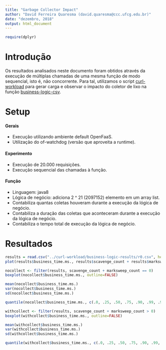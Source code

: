 ```yaml
---
title: "Garbage Collector Impact"
author: "David Ferreira Quaresma (david.quaresma@ccc.ufcg.edu.br)"
date: "dezembro, 2018"
output: html_document
---
```


```r
require(dplyr)
```

# Introdução
Os resultados analisados neste documento foram obtidos através da execução de múltiplas chamadas de uma mesma função de modo sequencial, isto é, não concorrente. Para tal, utilizamos o script [curl-workload](https://github.com/dfquaresma/pibic-faas/blob/master/analysis/curl-workload/curl-workload.sh) para gerar carga e observar o impacto do coletor de lixo na função [business-logic-csv](https://github.com/dfquaresma/pibic-faas/blob/master/functions/business-logic/business-logic-csv/business-logic-csv/src/main/java/com/openfaas/function/Handler.java).   

# Setup
#### Gerais
- Execução utilizando ambiente default OpenFaaS.
- Utilização do of-watchdog (versão que aproveita a runtime).

#### Experimento
- Execução de 20.000 requisições.
- Execução sequencial das chamadas à função.

#### Função 
- Linguagem: java8
- Lógica de negócio: adiciona 2 ^ 21 (2097152) elemento em um array list.
- Contabiliza quantas coletas houveram durante a execução da lógica de negócio.
- Contabiliza a duração das coletas que aconteceram durante a execução da lógica de negócio.
- Contabiliza o tempo total de execução da lógica de negócio.

# Resultados
```r
results = read.csv("../curl-workload/business-logic-results/r0.csv", header=T, dec=".")
plot(results$business_time.ms., results$scavenge_count + results$marksweep_count, xlim=c(0,750), xlab="tempo de execução (ms)", ylab="numero de coletas")
```


```r
nocollect <- filter(results, scavenge_count + marksweep_count == 0)
boxplot(nocollect$business_time.ms., outline=FALSE)
```

```r
mean(nocollect$business_time.ms.)
var(nocollect$business_time.ms.)
sd(nocollect$business_time.ms.)
```

```r
quantile(nocollect$business_time.ms., c(.0, .25, .50, .75, .90, .99, .999))
```



```r
withcollect <- filter(results, scavenge_count + marksweep_count > 0)
boxplot(withcollect$business_time.ms., outline=FALSE)
```

```r
mean(withcollect$business_time.ms.)
var(withcollect$business_time.ms.)
sd(withcollect$business_time.ms.)
```

```r
quantile(withcollect$business_time.ms., c(.0, .25, .50, .75, .90, .99, .999))
```